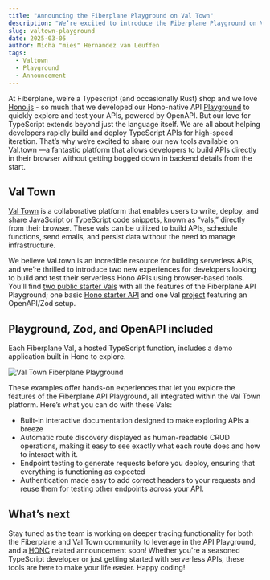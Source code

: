 ```yaml
---
title: "Announcing the Fiberplane Playground on Val Town"
description: "We’re excited to introduce the Fiberplane Playground on Val Town. Build and test your APIs in the browser."
slug: valtown-playground
date: 2025-03-05
author: Micha "mies" Hernandez van Leuffen
tags:
  - Valtown
  - Playground
  - Announcement
---
```



At Fiberplane, we’re a Typescript (and occasionally Rust) shop and we love [Hono.js](https://hono.dev/) -
so much that we developed our Hono-native API [Playground](https://fiberplane.com/blog/hono-native-playground/) to quickly
explore and test your APIs, powered by OpenAPI. But our love for TypeScript extends beyond just the language itself.
We are all about helping developers rapidly build and deploy TypeScript APIs for high-speed iteration.
That’s why we’re excited to share our new tools available on Val.town —a fantastic platform that
allows developers to build APIs directly in their browser without getting bogged down in backend
details from the start.

## Val Town
[Val Town](https://val.town) is a collaborative platform that enables users to write, deploy, and share
JavaScript or TypeScript code snippets, known as “vals,” directly from their browser.
These vals can be utilized to build APIs, schedule functions, send emails, and persist
data without the need to manage infrastructure.

We believe Val.town is an incredible resource for building serverless APIs,
and we’re thrilled to introduce two new experiences for developers looking to build
and test their serverless Hono APIs using browser-based tools. You’ll find [two public starter
Vals](https://www.val.town/u/fiberplane) with all the features of the Fiberplane API Playground; one basic
[Hono starter API](https://www.val.town/v/fiberplane/fiberplaneHonoStarter) and
one Val [project](https://www.val.town/x/fiberplane/fiberplaneHonoZodStarter) featuring an OpenAPI/Zod setup.

## Playground, Zod, and OpenAPI included
Each Fiberplane Val, a hosted TypeScript function, includes a demo application built in Hono to explore.

![Val Town Fiberplane Playground](@/assets/blog/2025-03-05-valplayground-min.png)

These examples offer hands-on experiences that let you explore the features of the Fiberplane API Playground,
all integrated within the Val Town platform. Here’s what you can do with these Vals:
* Built-in interactive documentation designed to make exploring APIs a breeze
* Automatic route discovery displayed as human-readable CRUD operations, making it easy to see exactly what each route does and how to interact with it.
* Endpoint testing to generate requests before you deploy, ensuring that everything is functioning as expected
* Authentication made easy to add correct headers to your requests and reuse them for testing other endpoints across your API.

## What’s next
Stay tuned as the team is working on deeper tracing functionality for both the Fiberplane and Val Town
community to leverage in the API Playground, and a [HONC](https://honc.dev) related announcement soon!
Whether you're a seasoned TypeScript developer or just getting started with serverless APIs,
these tools are here to make your life easier.
Happy coding!
